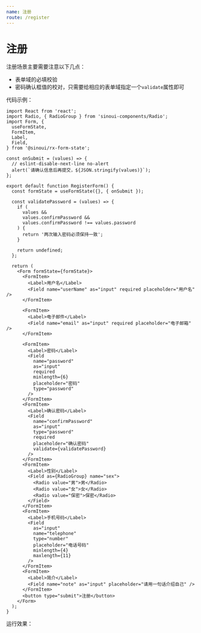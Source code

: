 ```yaml
---
name: 注册
route: /register
---
```



# 注册

注册场景主要需要注意以下几点：

- 表单域的必填校验
- 密码确认框值的校对，只需要给相应的表单域指定一个`validate`属性即可

代码示例：

```tsx
import React from 'react';
import Radio, { RadioGroup } from 'sinoui-components/Radio';
import Form, {
  useFormState,
  FormItem,
  Label,
  Field,
} from '@sinoui/rx-form-state';

const onSubmit = (values) => {
  // eslint-disable-next-line no-alert
  alert(`请确认信息后再提交，${JSON.stringify(values)}`);
};

export default function RegisterForm() {
  const formState = useFormState({}, { onSubmit });

  const validatePassword = (values) => {
    if (
      values &&
      values.confirmPassword &&
      values.confirmPassword !== values.password
    ) {
      return '两次输入密码必须保持一致';
    }

    return undefined;
  };

  return (
    <Form formState={formState}>
      <FormItem>
        <Label>用户名</Label>
        <Field name="userName" as="input" required placeholder="用户名" />
      </FormItem>

      <FormItem>
        <Label>电子邮件</Label>
        <Field name="email" as="input" required placeholder="电子邮箱" />
      </FormItem>

      <FormItem>
        <Label>密码</Label>
        <Field
          name="password"
          as="input"
          required
          minlength={6}
          placeholder="密码"
          type="password"
        />
      </FormItem>
      <FormItem>
        <Label>确认密码</Label>
        <Field
          name="confirmPassword"
          as="input"
          type="password"
          required
          placeholder="确认密码"
          validate={validatePassword}
        />
      </FormItem>
      <FormItem>
        <Label>性别</Label>
        <Field as={RadioGroup} name="sex">
          <Radio value="男">男</Radio>
          <Radio value="女">女</Radio>
          <Radio value="保密">保密</Radio>
        </Field>
      </FormItem>
      <FormItem>
        <Label>手机号码</Label>
        <Field
          as="input"
          name="telephone"
          type="number"
          placeholder="电话号码"
          minlength={4}
          maxlength={11}
        />
      </FormItem>
      <FormItem>
        <Label>简介</Label>
        <Field name="note" as="input" placeholder="请用一句话介绍自己" />
      </FormItem>
      <button type="submit">注册</button>
    </Form>
  );
}
```

运行效果：

<Playground>
  <RegisterForm />
</Playground>
